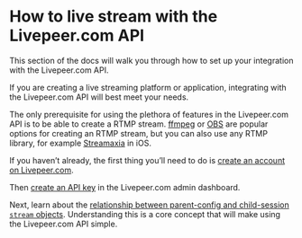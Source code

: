 
<DocsLayout title="How to live stream - Livepeer.com" description="How to live stream with the Livepeer.com API">

# How to live stream with the Livepeer.com API

This section of the docs will walk you through how to set up your integration
with the Livepeer.com API.

If you are creating a live streaming platform or application, integrating with
the Livepeer.com API will best meet your needs.

The only prerequisite for using the plethora of features in the Livepeer.com API
is to be able to create a RTMP stream. [ffmpeg](https://ffmpeg.org/) or
[OBS](https://obsproject.com/) are popular options for creating an RTMP stream,
but you can also use any RTMP library, for example
[Streamaxia](https://www.streamaxia.com/) in iOS.

If you haven’t already, the first thing you’ll need to do is
[create an account on Livepeer.com](/docs/guides/account/create-an-account).

Then [create an API key](/docs/guides/api-keys/create-an-api-key) in the
Livepeer.com admin dashboard.

Next, learn about the
[relationship between parent-config and child-session `stream` objects](/docs/guides/api/parent-streams-and-sessions). Understanding this is a core concept that will make using the Livepeer.com API simple.

</DocsLayout>
